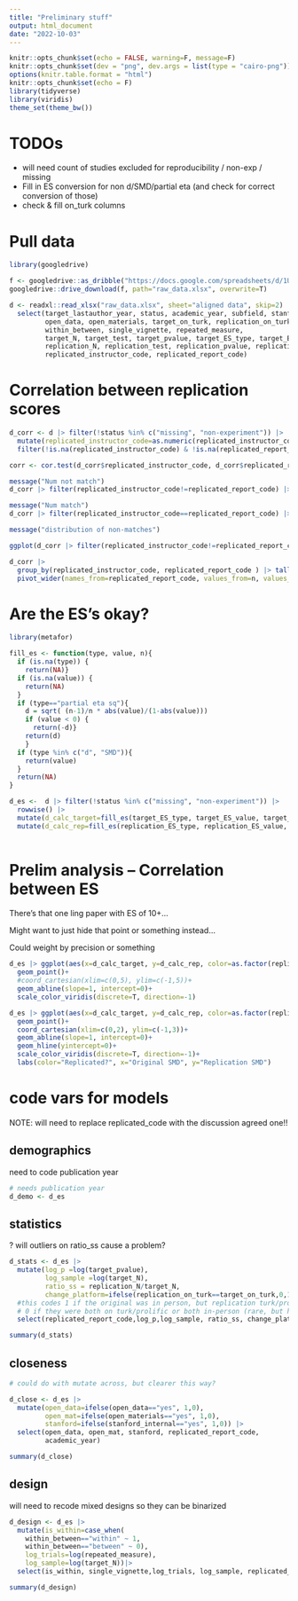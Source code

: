 ```yaml
---
title: "Preliminary stuff"
output: html_document
date: "2022-10-03"
---
```


```r
knitr::opts_chunk$set(echo = FALSE, warning=F, message=F)
knitr::opts_chunk$set(dev = "png", dev.args = list(type = "cairo-png"))
options(knitr.table.format = "html")
knitr::opts_chunk$set(echo = F)
library(tidyverse)
library(viridis)
theme_set(theme_bw())
```

# TODOs
 - will need count of studies excluded for 
 reproducibility / non-exp / missing
 - Fill in ES conversion for non d/SMD/partial eta (and check for correct conversion of those)
 - check & fill on_turk columns
 
# Pull data

```r
library(googledrive)

f <- googledrive::as_dribble("https://docs.google.com/spreadsheets/d/1UT6KLRujn6iEQ_s01_4yNfFYqc7hAWTpB-t9mdDp0O8/edit#gid=0")
googledrive::drive_download(f, path="raw_data.xlsx", overwrite=T)

```

```r
d <- readxl::read_xlsx("raw_data.xlsx", sheet="aligned data", skip=2) |> 
  select(target_lastauthor_year, status, academic_year, subfield, stanford_internal, 
         open_data, open_materials, target_on_turk, replication_on_turk, 
         within_between, single_vignette, repeated_measure,
         target_N, target_test, target_pvalue, target_ES_type, target_ES_value,
         replication_N, replication_test, replication_pvalue, replication_ES_type, replication_ES_value,
         replicated_instructor_code, replicated_report_code)

```

# Correlation between replication scores


```r
d_corr <- d |> filter(!status %in% c("missing", "non-experiment")) |> 
  mutate(replicated_instructor_code=as.numeric(replicated_instructor_code)) |> #forcibly convert the ?s to NAs
  filter(!is.na(replicated_instructor_code) & !is.na(replicated_report_code))

corr <- cor.test(d_corr$replicated_instructor_code, d_corr$replicated_report_code, method = 'spearman')

message("Num not match")
d_corr |> filter(replicated_instructor_code!=replicated_report_code) |> nrow()

message("Num match")
d_corr |> filter(replicated_instructor_code==replicated_report_code) |> nrow()

message("distribution of non-matches")

ggplot(d_corr |> filter(replicated_instructor_code!=replicated_report_code), aes(x=replicated_instructor_code, y=replicated_report_code))+geom_jitter(width=.04, height=.04)+theme_bw()

d_corr |>
  group_by(replicated_instructor_code, replicated_report_code ) |> tally() |> arrange(replicated_report_code) |> 
  pivot_wider(names_from=replicated_report_code, values_from=n, values_fill=0)
```


# Are the ES's okay?

```r
library(metafor)

fill_es <- function(type, value, n){
  if (is.na(type)) {
    return(NA)}
  if (is.na(value)) {
    return(NA)
  }
  if (type=="partial eta sq"){
    d = sqrt( (n-1)/n * abs(value)/(1-abs(value)))
    if (value < 0) {
      return(-d)}
    return(d)
    }
  if (type %in% c("d", "SMD")){
    return(value)
  }
  return(NA)
}

d_es <-  d |> filter(!status %in% c("missing", "non-experiment")) |> 
  rowwise() |> 
  mutate(d_calc_target=fill_es(target_ES_type, target_ES_value, target_N)) |> 
  mutate(d_calc_rep=fill_es(replication_ES_type, replication_ES_value, replication_N))
  
```

# Prelim analysis -- Correlation between ES

There's that one ling paper with ES of 10+...

Might want to just hide that point or something instead...

Could weight by precision or something

```r
  
d_es |> ggplot(aes(x=d_calc_target, y=d_calc_rep, color=as.factor(replicated_report_code)))+
  geom_point()+
  #coord_cartesian(xlim=c(0,5), ylim=c(-1,5))+
  geom_abline(slope=1, intercept=0)+
  scale_color_viridis(discrete=T, direction=-1)

d_es |> ggplot(aes(x=d_calc_target, y=d_calc_rep, color=as.factor(replicated_report_code)))+
  geom_point()+
  coord_cartesian(xlim=c(0,2), ylim=c(-1,3))+
  geom_abline(slope=1, intercept=0)+
  geom_hline(yintercept=0)+
  scale_color_viridis(discrete=T, direction=-1)+
  labs(color="Replicated?", x="Original SMD", y="Replication SMD")
```

# code vars for models

NOTE: will need to replace replicated_code with the discussion agreed one!!

## demographics

need to code publication year

```r
# needs publication year
d_demo <- d_es 
```

## statistics

? will outliers on ratio_ss cause a problem?

```r
d_stats <- d_es |> 
  mutate(log_p =log(target_pvalue),
         log_sample =log(target_N),
         ratio_ss = replication_N/target_N,
         change_platform=ifelse(replication_on_turk==target_on_turk,0,1)) |> 
  #this codes 1 if the original was in person, but replication turk/prolific,
  # 0 if they were both on turk/prolific or both in-person (rare, but happens a few times)
  select(replicated_report_code,log_p,log_sample, ratio_ss, change_platform, academic_year, d_calc_target)

summary(d_stats)
```

## closeness

```r

# could do with mutate across, but clearer this way?

d_close <- d_es |> 
  mutate(open_data=ifelse(open_data=="yes", 1,0),
         open_mat=ifelse(open_materials=="yes", 1,0),
         stanford=ifelse(stanford_internal=="yes", 1,0)) |> 
  select(open_data, open_mat, stanford, replicated_report_code,
         academic_year)

summary(d_close)
```

## design

will need to recode mixed designs so they can be binarized

```r
d_design <- d_es |> 
  mutate(is_within=case_when(
    within_between=="within" ~ 1,
    within_between=="between" ~ 0),
    log_trials=log(repeated_measure),
    log_sample=log(target_N))|> 
  select(is_within, single_vignette,log_trials, log_sample, replicated_report_code, academic_year)

summary(d_design)
```